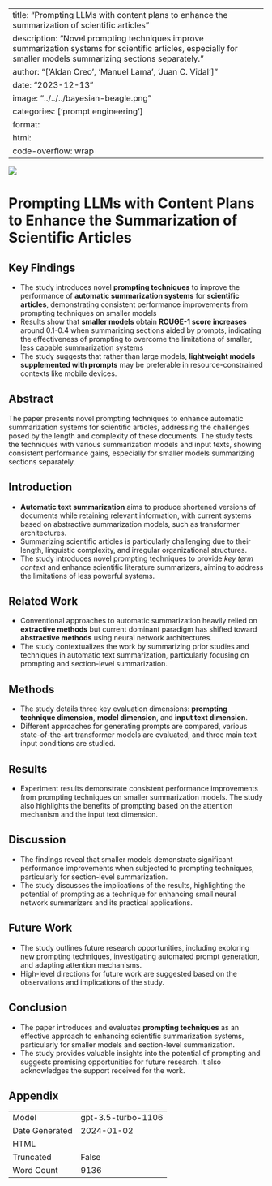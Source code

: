 
---
title: "Prompting LLMs with content plans to enhance the summarization of scientific articles"
description: "Novel prompting techniques improve summarization systems for scientific articles, especially for smaller models summarizing sections separately."
author: "['Aldan Creo', 'Manuel Lama', 'Juan C. Vidal']"
date: "2023-12-13"
image: "../../../bayesian-beagle.png"
categories: ['prompt engineering']
format:
  html:
    code-overflow: wrap
---

![](None)

# Prompting LLMs with Content Plans to Enhance the Summarization of Scientific Articles

## Key Findings
- The study introduces novel **prompting techniques** to improve the performance of **automatic summarization systems** for **scientific articles**, demonstrating consistent performance improvements from prompting techniques on smaller models
- Results show that **smaller models** obtain **ROUGE-1 score increases** around 0.1-0.4 when summarizing sections aided by prompts, indicating the effectiveness of prompting to overcome the limitations of smaller, less capable summarization systems
- The study suggests that rather than large models, **lightweight models supplemented with prompts** may be preferable in resource-constrained contexts like mobile devices.

## Abstract
The paper presents novel prompting techniques to enhance automatic summarization systems for scientific articles, addressing the challenges posed by the length and complexity of these documents. The study tests the techniques with various summarization models and input texts, showing consistent performance gains, especially for smaller models summarizing sections separately.

## Introduction
- **Automatic text summarization** aims to produce shortened versions of documents while retaining relevant information, with current systems based on abstractive summarization models, such as transformer architectures.
- Summarizing scientific articles is particularly challenging due to their length, linguistic complexity, and irregular organizational structures.
- The study introduces novel prompting techniques to provide *key term context* and enhance scientific literature summarizers, aiming to address the limitations of less powerful systems.

## Related Work
- Conventional approaches to automatic summarization heavily relied on **extractive methods** but current dominant paradigm has shifted toward **abstractive methods** using neural network architectures.
- The study contextualizes the work by summarizing prior studies and techniques in automatic text summarization, particularly focusing on prompting and section-level summarization.

## Methods
- The study details three key evaluation dimensions: **prompting technique dimension**, **model dimension**, and **input text dimension**.
- Different approaches for generating prompts are compared, various state-of-the-art transformer models are evaluated, and three main text input conditions are studied.

## Results
- Experiment results demonstrate consistent performance improvements from prompting techniques on smaller summarization models. The study also highlights the benefits of prompting based on the attention mechanism and the input text dimension.

## Discussion
- The findings reveal that smaller models demonstrate significant performance improvements when subjected to prompting techniques, particularly for section-level summarization.
- The study discusses the implications of the results, highlighting the potential of prompting as a technique for enhancing small neural network summarizers and its practical applications.

## Future Work
- The study outlines future research opportunities, including exploring new prompting techniques, investigating automated prompt generation, and adapting attention mechanisms.
- High-level directions for future work are suggested based on the observations and implications of the study.

## Conclusion
- The paper introduces and evaluates **prompting techniques** as an effective approach to enhancing scientific summarization systems, particularly for smaller models and section-level summarization.
- The study provides valuable insights into the potential of prompting and suggests promising opportunities for future research. It also acknowledges the support received for the work.

## Appendix

|          |          |
|----------|----------|
| Model     | gpt-3.5-turbo-1106       |
| Date Generated     | 2024-01-02       |
| HTML     |        |
| Truncated       | False       |
| Word Count       | 9136       |